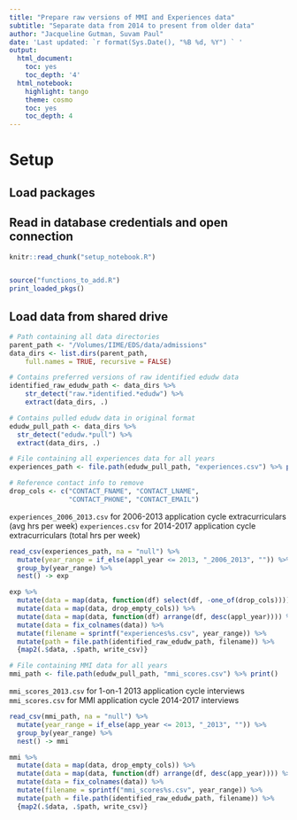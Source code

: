 ```yaml
---
title: "Prepare raw versions of MMI and Experiences data"
subtitle: "Separate data from 2014 to present from older data"
author: "Jacqueline Gutman, Suvam Paul"
date: 'Last updated: `r format(Sys.Date(), "%B %d, %Y") ` '
output:
  html_document:
    toc: yes
    toc_depth: '4'
  html_notebook:
    highlight: tango
    theme: cosmo
    toc: yes
    toc_depth: 4
---
```


# Setup
## Load packages
## Read in database credentials and open connection

```r
knitr::read_chunk("setup_notebook.R")
```

```r
```

```r
source("functions_to_add.R")
print_loaded_pkgs()
```

## Load data from shared drive

```r
# Path containing all data directories
parent_path <- "/Volumes/IIME/EDS/data/admissions"
data_dirs <- list.dirs(parent_path, 
    full.names = TRUE, recursive = FALSE)

# Contains preferred versions of raw identified edudw data
identified_raw_edudw_path <- data_dirs %>% 
    str_detect("raw.*identified.*edudw") %>% 
    extract(data_dirs, .)

# Contains pulled edudw data in original format
edudw_pull_path <- data_dirs %>%
  str_detect("edudw.*pull") %>% 
  extract(data_dirs, .)
```

```r
# File containing all experiences data for all years
experiences_path <- file.path(edudw_pull_path, "experiences.csv") %>% print()
```

```r
# Reference contact info to remove
drop_cols <- c("CONTACT_FNAME", "CONTACT_LNAME",
               "CONTACT_PHONE", "CONTACT_EMAIL")
```

`experiences_2006_2013.csv` for 2006-2013 application cycle extracurriculars (avg hrs per week)
`experiences.csv` for 2014-2017 application cycle extracurriculars (total hrs per week)

```r
read_csv(experiences_path, na = "null") %>%
  mutate(year_range = if_else(appl_year <= 2013, "_2006_2013", "")) %>% 
  group_by(year_range) %>% 
  nest() -> exp
```

```r
exp %>%
  mutate(data = map(data, function(df) select(df, -one_of(drop_cols)))) %>%
  mutate(data = map(data, drop_empty_cols)) %>%
  mutate(data = map(data, function(df) arrange(df, desc(appl_year)))) %>%
  mutate(data = fix_colnames(data)) %>%
  mutate(filename = sprintf("experiences%s.csv", year_range)) %>%
  mutate(path = file.path(identified_raw_edudw_path, filename)) %>%
  {map2(.$data, .$path, write_csv)}
```

```r
# File containing MMI data for all years
mmi_path <- file.path(edudw_pull_path, "mmi_scores.csv") %>% print()
```

`mmi_scores_2013.csv` for 1-on-1 2013 application cycle interviews
`mmi_scores.csv` for MMI application cycle 2014-2017 interviews

```r
read_csv(mmi_path, na = "null") %>%
  mutate(year_range = if_else(app_year <= 2013, "_2013", "")) %>% 
  group_by(year_range) %>% 
  nest() -> mmi
```

```r
mmi %>%
  mutate(data = map(data, drop_empty_cols)) %>%
  mutate(data = map(data, function(df) arrange(df, desc(app_year)))) %>%
  mutate(data = fix_colnames(data)) %>%
  mutate(filename = sprintf("mmi_scores%s.csv", year_range)) %>%
  mutate(path = file.path(identified_raw_edudw_path, filename)) %>%
  {map2(.$data, .$path, write_csv)}
```

